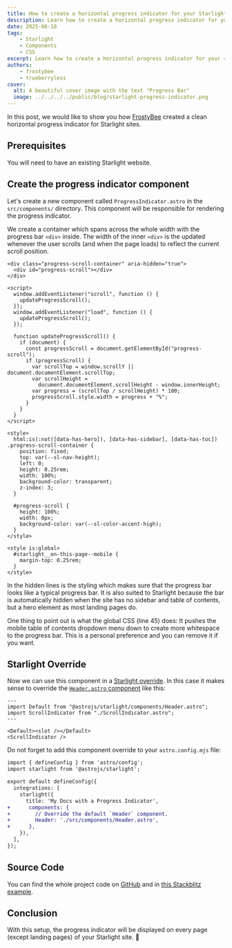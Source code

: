 ```yaml
---
title: How to create a horizontal progress indicator for your Starlight site
description: Learn how to create a horizontal progress indicator for your Starlight site.
date: 2025-06-10
tags:
    - Starlight
    - Components
    - CSS
excerpt: Learn how to create a horizontal progress indicator for your <a class="gh-badge" href="https://github.com/withastro/starlight"><img src="/starlight.png" alt="Starlight" width="16" height="16">Starlight</a> site.
authors:
    - frostybee
    - trueberryless
cover:
  alt: A beautiful cover image with the text "Progress Bar"
  image: ../../../../public/blog/starlight-progress-indicator.png
---
```


In this post, we would like to show you how [FrostyBee](https://github.com/frostybee) created a clean horizontal progress indicator for Starlight sites.

## Prerequisites

You will need to have an existing Starlight website.

## Create the progress indicator component

Let's create a new component called `ProgressIndicator.astro` in the `src/components/` directory. This component will be responsible for rendering the progress indicator.

We create a container which spans across the whole width with the progress bar `<div>` inside. The width of the inner `<div>` is the updated whenever the user scrolls (and when the page loads) to reflect the current scroll position. 

```astro title="src/components/ProgressIndicator.astro" collapse={27-43}
<div class="progress-scroll-container" aria-hidden="true">
  <div id="progress-scroll"></div>
</div>

<script>
  window.addEventListener("scroll", function () {
    updateProgressScroll();
  });
  window.addEventListener("load", function () {
    updateProgressScroll();
  });

  function updateProgressScroll() {
    if (document) {
      const progressScroll = document.getElementById("progress-scroll");
      if (progressScroll) {
        var scrollTop = window.scrollY || document.documentElement.scrollTop;
        var scrollHeight =
          document.documentElement.scrollHeight - window.innerHeight;
        var progress = (scrollTop / scrollHeight) * 100;
        progressScroll.style.width = progress + "%";
      }
    }
  }
</script>

<style>
  html:is(:not([data-has-hero]), [data-has-sidebar], [data-has-toc]) .progress-scroll-container {
    position: fixed;
    top: var(--sl-nav-height);
    left: 0;
    height: 0.25rem;
    width: 100%;
    background-color: transparent;
    z-index: 3;
  }

  #progress-scroll {
    height: 100%;
    width: 0px;
    background-color: var(--sl-color-accent-high);
  }
</style>

<style is:global>
  #starlight__on-this-page--mobile {
    margin-top: 0.25rem;
  }
</style>
```

In the hidden lines is the styling which makes sure that the progress bar looks like a typical progress bar. It is also suited to Starlight because the bar is automatically hidden when the site has no sidebar and table of contents, but a hero element as most landing pages do.

One thing to point out is what the global CSS (line 45) does: It pushes the mobile table of contents dropdown menu down to create more whitespace to the progress bar. This is a personal preference and you can remove it if you want.

## Starlight Override

Now we can use this component in a [Starlight override](https://starlight.astro.build/guides/overriding-components/). In this case it makes sense to override the [`Header.astro` component](https://starlight.astro.build/reference/overrides/#header-1) like this:

```astro title="src/components/Header.astro"
---
import Default from "@astrojs/starlight/components/Header.astro";
import ScrollIndicator from "./ScrollIndicator.astro";
---

<Default><slot /></Default>
<ScrollIndicator />
```

Do not forget to add this component override to your `astro.config.mjs` file:

```diff lang="js" title="astro.config.mjs"
import { defineConfig } from 'astro/config';
import starlight from '@astrojs/starlight';

export default defineConfig({
  integrations: [
    starlight({
      title: 'My Docs with a Progress Indicator',
+      components: {
+        // Override the default `Header` component.
+        Header: './src/components/Header.astro',
+      },
    }),
  ],
});
```

## Source Code

You can find the whole project code on [GitHub](https://github.com/trueberryless/starlight-progress-indicator) and in [this Stackblitz example](https://stackblitz.com/github/trueberryless/starlight-progress-indicator?file=src%2Fcomponents%2FProgressIndicator.astro).

## Conclusion

With this setup, the progress indicator will be displayed on every page (except landing pages) of your Starlight site. 🥳
